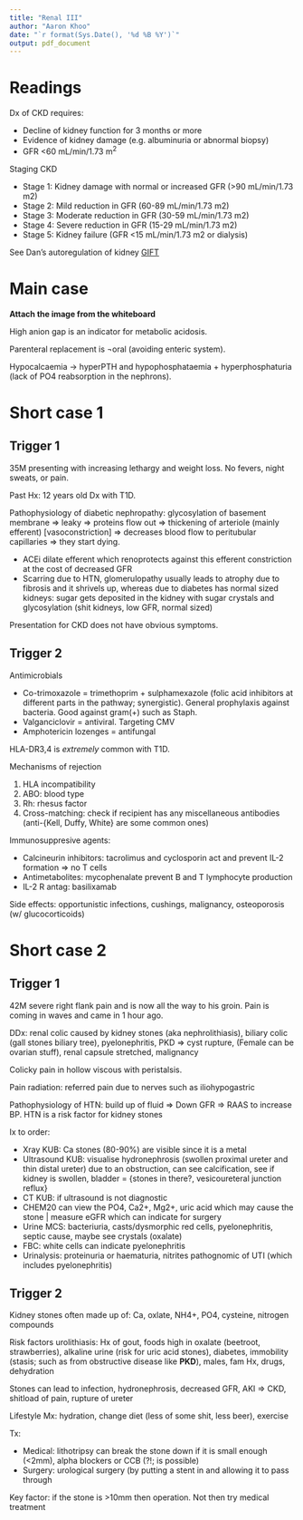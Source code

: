 ```yaml
---
title: "Renal III"
author: "Aaron Khoo"
date: "`r format(Sys.Date(), '%d %B %Y')`"
output: pdf_document
---
```


# Readings

Dx of CKD requires:

-  Decline of kidney function for 3 months or more \textbf{AND}
-  Evidence of kidney damage (e.g. albuminuria or abnormal biopsy) \textbf{OR}
-  GFR <60 mL/min/1.73 m^2^

Staging CKD

-  Stage 1: Kidney damage with normal or increased GFR (>90 mL/min/1.73 m2)
-  Stage 2: Mild reduction in GFR (60-89 mL/min/1.73 m2)
-  Stage 3: Moderate reduction in GFR (30-59 mL/min/1.73 m2)
-  Stage 4: Severe reduction in GFR (15-29 mL/min/1.73 m2)
-  Stage 5: Kidney failure (GFR <15 mL/min/1.73 m2 or dialysis)

See Dan's autoregulation of kidney [GIFT](https://drive.google.com/drive/folders/0B0QeJC_rDeMIYjZMU2VfQVR2RU0) 

# Main case

**Attach the image from the whiteboard**

High anion gap is an indicator for metabolic acidosis. 

Parenteral replacement is $\neg$oral (avoiding enteric system).

Hypocalcaemia $\rightarrow$ hyperPTH and hypophosphataemia + hyperphosphaturia (lack of PO4 reabsorption in the nephrons).

# Short case 1

## Trigger 1

35M presenting with increasing lethargy and weight loss. No fevers, night sweats, or pain.

Past Hx: 12 years old Dx with T1D.

Pathophysiology of diabetic nephropathy: glycosylation of basement membrane => leaky => proteins flow out => thickening of arteriole (mainly efferent) [vasoconstriction] => decreases blood flow to peritubular capillaries => they start dying.

-  ACEi dilate efferent which renoprotects against this efferent constriction at the cost of decreased GFR
-  Scarring due to HTN, glomerulopathy usually leads to atrophy due to fibrosis and it shrivels up, whereas due to diabetes has normal sized kidneys: sugar gets deposited in the kidney with sugar crystals and glycosylation (shit kidneys, low GFR, normal sized)

Presentation for CKD does not have obvious symptoms. 

## Trigger 2

Antimicrobials

-  Co-trimoxazole = trimethoprim + sulphamexazole (folic acid inhibitors at different parts in the pathway; synergistic). General prophylaxis against bacteria. Good against gram(+) such as Staph.
-  Valganciclovir = antiviral. Targeting CMV
-  Amphotericin lozenges = antifungal

HLA-DR3,4 is *extremely* common with T1D. 

Mechanisms of rejection

1.  HLA incompatibility
2.  ABO: blood type
3.  Rh: rhesus factor
4.  Cross-matching: check if recipient has any miscellaneous antibodies (anti-{Kell, Duffy, White} are some common ones)

Immunosuppresive agents:

-  Calcineurin inhibitors: tacrolimus and cyclosporin act and prevent IL-2 formation => no T cells
-  Antimetabolites: mycophenalate prevent B and T lymphocyte production
-  IL-2 R antag: basilixamab

Side effects: opportunistic infections, cushings, malignancy, osteoporosis (w/ glucocorticoids)

# Short case 2

## Trigger 1

42M severe right flank pain and is now all the way to his groin. Pain is coming in waves and came in 1 hour ago. 

DDx: renal colic caused by kidney stones (aka nephrolithiasis), biliary colic (gall stones biliary tree), pyelonephritis, PKD => cyst rupture, (Female can be ovarian stuff), renal capsule stretched, malignancy

Colicky pain in hollow viscous with peristalsis.

Pain radiation: referred pain due to nerves such as iliohypogastric

Pathophysiology of HTN: build up of fluid => Down GFR => RAAS to increase BP. HTN is a risk factor for kidney stones 

Ix to order:

-  Xray KUB: Ca stones (80-90%) are visible since it is a metal
-  Ultrasound KUB: visualise hydronephrosis (swollen proximal ureter and thin distal ureter) due to an obstruction, can see calcification, see if kidney is swollen, bladder = {stones in there?, vesicoureteral junction reflux}
-  CT KUB: if ultrasound is not diagnostic
-  CHEM20 can view the PO4, Ca2+, Mg2+, uric acid  which may cause the stone | measure eGFR which can indicate for surgery
-  Urine MCS: bacteriuria, casts/dysmorphic red cells, pyelonephritis, septic cause, maybe see crystals (oxalate)
-  FBC: white cells can indicate pyelonephritis
-  Urinalysis: proteinuria or haematuria, nitrites pathognomic of UTI (which includes pyelonephritis)

## Trigger 2

Kidney stones often made up of: Ca, oxlate, NH4+, PO4, cysteine, nitrogen compounds

Risk factors urolithiasis: Hx of gout, foods high in oxalate (beetroot, strawberries), alkaline urine (risk for uric acid stones), diabetes, immobility (stasis; such as from obstructive disease like **PKD**), males, fam Hx, drugs, dehydration

Stones can lead to infection, hydronephrosis, decreased GFR, AKI => CKD, shitload of pain, rupture of ureter

Lifestyle Mx: hydration, change diet (less of some shit, less beer), exercise

Tx:

-  Medical: lithotripsy can break the stone down if it is small enough (<2mm), alpha blockers or CCB (?!; is possible)
-  Surgery: urological surgery (by putting a stent in and allowing it to pass through

Key factor: if the stone is >10mm then operation. Not then try medical treatment
